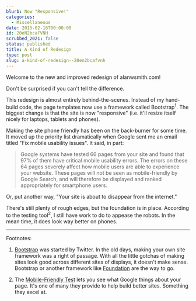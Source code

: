 ```yaml
---
blurb: Now "Responsive!"
categories:
  - Miscellaneous
date: 2015-02-16T00:00:00
id: 20eN2bcaFVNH
scrubbed_2021: false
status: published
title: A Kind of Redesign
type: post
slug: a-kind-of-redesign--20en2bcafvnh
---
```


Welcome to the new and improved redesign of alanwsmith.com! 

Don't be surprised if you can't tell the difference.

This redesign is almost entirely behind-the-scenes. Instead of my hand-build code, the page templates now use a framework called Bootstrap<sup>1</sup>. The biggest change is that the site is now "responsive" (i.e. it'll resize itself nicely for laptops, tablets and phones). 

Making the site phone friendly has been on the back-burner for some time. It moved up the priority list dramatically when Google sent me an email titled "Fix mobile usability issues". It said, in part:

> Google systems have tested 66 pages from your site and found that 97% of them have critical mobile usability errors. The errors on these 64 pages severely affect how mobile users are able to experience your website. These pages will not be seen as mobile-friendly by Google Search, and will therefore be displayed and ranked appropriately for smartphone users.

Or, put another way, "Your site is about to disappear from the internet."

There's still plenty of rough edges, but the foundation is in place. According to the testing tool<sup>2</sup>, I still have work to do to appease the robots. In the mean time, it does look way better on phones.

---


Footnotes:

1. [Bootstrap](http://getbootstrap.com) was started by Twitter. In the old days, making your own site framework was a right of passage. With all the little gotchas of making sites look good across different sites of displays, it doesn't make sense. Bootstrap or another framework like [Foundation](http://foundation.zurb.com) are the way to go. 

2. The [Mobile-Friendly Test](https://www.google.com/webmasters/tools/mobile-friendly/) lets you see what Google things about your page. It's one of many they provide to help build better sites. Something they excel at.
